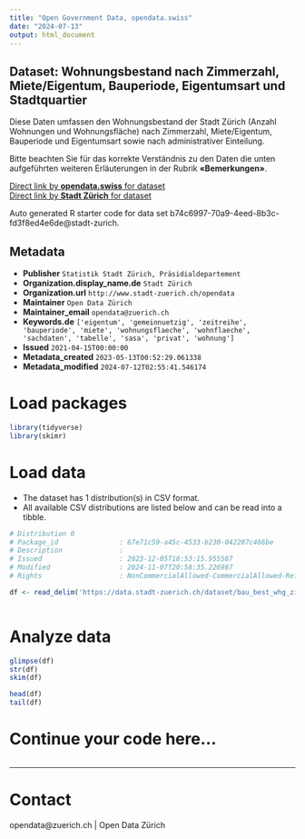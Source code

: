 ```yaml
---
title: "Open Government Data, opendata.swiss"
date: "2024-07-13"
output: html_document
---
```


## Dataset: Wohnungsbestand nach Zimmerzahl, Miete/Eigentum, Bauperiode, Eigentumsart und Stadtquartier


Diese Daten umfassen den Wohnungsbestand der Stadt Zürich (Anzahl Wohnungen und Wohnungsfläche) nach Zimmerzahl, Miete/Eigentum, Bauperiode und Eigentumsart sowie nach administrativer Einteilung.

Bitte beachten Sie für das korrekte Verständnis zu den Daten die unten aufgeführten weiteren Erläuterungen in der Rubrik **«Bemerkungen»**.



[Direct link by **opendata.swiss** for dataset](https://opendata.swiss/de/dataset/wohnungsbestand-nach-zimmerzahl-miete-eigentum-bauperiode-eigentumsart-und-stadtquartier-s-2008)<br>
[Direct link by **Stadt Zürich** for dataset](https://data.stadt-zuerich.ch/dataset/bau_best_whg_zizahl_wfl_bauperi_ea_quartier_jahr_od5831)

Auto generated R starter code for data set b74c6997-70a9-4eed-8b3c-fd3f8ed4e6de@stadt-zurich.

## Metadata

- **Publisher** `Statistik Stadt Zürich, Präsidialdepartement`
- **Organization.display_name.de** `Stadt Zürich`
- **Organization.url** `http://www.stadt-zuerich.ch/opendata`
- **Maintainer** `Open Data Zürich`
- **Maintainer_email** `opendata@zuerich.ch`
- **Keywords.de** `['eigentum', 'gemeinnuetzig', 'zeitreihe', 'bauperiode', 'miete', 'wohnungsflaeche', 'wohnflaeche', 'sachdaten', 'tabelle', 'sasa', 'privat', 'wohnung']`
- **Issued** `2021-04-15T00:00:00`
- **Metadata_created** `2023-05-13T00:52:29.061338`
- **Metadata_modified** `2024-07-12T02:55:41.546174`


# Load packages

```r

library(tidyverse)
library(skimr)

```

# Load data

-   The dataset has 1 distribution(s) in CSV format.
-   All available CSV distributions are listed below and can be read into a tibble.

```r

# Distribution 0
# Package_id               : 67e71c59-a45c-4533-b230-042207c466be
# Description              : 
# Issued                   : 2023-12-05T18:53:15.955587
# Modified                 : 2024-11-07T20:58:35.226987
# Rights                   : NonCommercialAllowed-CommercialAllowed-ReferenceNotRequired

df <- read_delim('https://data.stadt-zuerich.ch/dataset/bau_best_whg_zizahl_wfl_bauperi_ea_quartier_jahr_od5831/download/BAU583OD5831.csv')



```

# Analyze data

```r

glimpse(df)
str(df)
skim(df)

head(df)
tail(df)

```

# Continue your code here...

```r

```

------------------------------------------------------------------------

# Contact

opendata@zuerich.ch | Open Data Zürich
